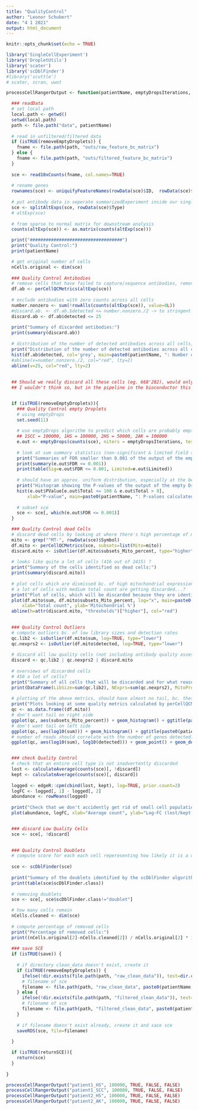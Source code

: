 ```yaml
---
title: "QualityControl"
author: "Leonor Schubert"
date: "4 1 2021"
output: html_document
---
```


```r
knitr::opts_chunk$set(echo = TRUE)
```


```r
library('SingleCellExperiment')
library('DropletUtils')
library('scater')
library('scDblFinder')
#library('scuttle')
# scater, scran, uwot

```


```r
processCellRangerOutput <- function(patientName, emptyDropsIterations, save, returnSCE, removeEmptyDroplets) {

  ### readData
  # set local path
  local.path <- getwd()
  setwd(local.path)
  path <- file.path("data", patientName)
  
  # read in unfiltered/filtered data
  if (isTRUE(removeEmptyDroplets)) {
    fname <- file.path(path, "outs/raw_feature_bc_matrix")
  } else {
    fname <- file.path(path, "outs/filtered_feature_bc_matrix")
  }
  
  sce <- read10xCounts(fname, col.names=TRUE)
  
  # rename genes
  rownames(sce) <- uniquifyFeatureNames(rowData(sce)$ID,  rowData(sce)$Symbol)
  
  # put antibody data in seperate summarizedExperiment inside our singleCellExperiment
  sce <- splitAltExps(sce, rowData(sce)$Type)
  # altExp(sce)
  
  # from sparse to normal matrix for downstream analysis
  counts(altExp(sce)) <- as.matrix(counts(altExp(sce)))

  print("###################################")
  print("Quality Control:")
  print(patientName)

  # get original number of cells
  nCells.original <- dim(sce)
  
  ### Quality Control Antibodies
  # remove cells that have failed to capture/sequence antibodies, remove cells that have unusually low numbers antibodies (less than or equal to half of the total number of tags)
  df.ab <- perCellQCMetrics(altExp(sce))
  
  # exclude antibodies with zero counts across all cells
  number.nonzero <- sum(!rowAlls(counts(altExp(sce)), value=0L))
  #discard.ab. <- df.ab.$detected <= number.nonzero./2 -> to stringent use 25 as a threshold
  discard.ab <- df.ab$detected <= 25
  
  print("Summary of discarded antibodies:")
  print(summary(discard.ab))
  
  # distribution of the number of detected antibodies across all cells, redline=threshold, below cells are discarded (looks like almost all?)
  print("Distribution of the number of detected antibodies across all cells (red line = threshold, below which cells would be discarded):")
  hist(df.ab$detected, col='grey', main=paste0(patientName, ": Number of detected antibodies across all cells"), xlab="Number of detected Antibody-tags")
  #abline(v=number.nonzero./2, col="red", lty=2)
  abline(v=25, col="red", lty=2)
  
  
  ## Should we really discard all these cells (eg. 668'282), would only keep eg. 68'998?
  ## I wouldn't think so, but in the pipeline in the bioconductor this is what would be done...


  if (isTRUE(removeEmptyDroplets)){
    ### Quality Control empty Droplets
    # using emptyDrops
    set.seed(11)
    
    # use emptyDrops algorithm to predict which cells are probably empty
    ## 1SCC = 100000, 1HS = 100000, 2HS = 50000, 2AK = 100000
    e.out <- emptyDrops(counts(sce), niters = emptyDropsIterations, test.ambient=TRUE, BPPARAM=MulticoreParam(4))
    
    # look at sum summary statistics (non-significant & limited field should be 0, otherwise ran emptyDrops again with higher niters)
    print("Summaries of FDR smaller than 0.001 of the output of the empty Droplets algorithm:")
    print(summary(e.out$FDR <= 0.001))
    print(table(Sig=e.out$FDR <= 0.001, Limited=e.out$Limited))
    
    # should have an approx. uniform distribution, especially at the beginning (if high peaks there, decrease lower in emptyDrops)
    print("Histogram showing the P-values of the output of the empty Droplets algorithm: ")
    hist(e.out$PValue[e.out$Total <= 100 & e.out$Total > 0],
        xlab="P-value", main=paste0(patientName, ": P-values calculated by emptyDroplets"), col="grey80")
    
    # subset sce
    sce <- sce[, which(e.out$FDR <= 0.001)]
  }  

  ### Quality Control dead Cells
  # discard dead cells by looking at where there's high percentage of mitochondrial RNA
  mito <- grep("^MT-", rowData(sce)$Symbol)
  df.mito <- perCellQCMetrics(sce, subsets=list(Mito=mito))
  discard.mito <- isOutlier(df.mito$subsets_Mito_percent, type="higher")
  
  # looks like quite a lot of cells (416 out of 2415) ?
  print("Summary of the cells identified as dead cells:")
  print(summary(discard.mito))
  
  # plot cells which are dismissed bc. of high mitochondrial expression, don't want to dismiss any in the upper right corner, which are high quality cells
  # a lot of cells with medium total count are getting discarded...?
  print("Plot of cells, which will be discarded because they are identified as dead cells:")
  plot(df.mito$sum, df.mito$subsets_Mito_percent, log="x", main=paste0(patientName, ": Percentage of Mitochondrial expression"),
      xlab="Total count", ylab='Mitochondrial %') 
  abline(h=attr(discard.mito, "thresholds")["higher"], col="red")
  

  ### Quality Control Outliers
  # compute outliers bc. of low library sizes and detection rates
  qc.lib2 <- isOutlier(df.mito$sum, log=TRUE, type="lower")
  qc.nexprs2 <- isOutlier(df.mito$detected, log=TRUE, type="lower")
  
  # discard all low quality cells (not including antibody quality assesment since otherwise almost all cells would be discarded)
  discard <- qc.lib2 | qc.nexprs2 | discard.mito
  
  # overviews of discarded cells
  # 450 a lot of cells?
  print("Summary of all cells that will be discarded and for what reasons:")
  print(DataFrame(LibSize=sum(qc.lib2), NExprs=sum(qc.nexprs2), MitoProp=sum(discard.mito), Total=sum(discard)))
  
  # plotting of the above metrics, should have almost no tail, bc. these are the outliers we want to get rid of
  print("Plots looking at some quality metrics calculated by perCellQCMetrics:")
  qc <- as.data.frame((df.mito))
  # don't want tail on right side
  ggplot(qc, aes(subsets_Mito_percent)) + geom_histogram() + ggtitle(paste0(patientName, ": Percentage of Mitochondrial gene expression")) 
  # don't want tail on left side
  ggplot(qc, aes(log10(sum))) + geom_histogram() + ggtitle(paste0(patientName, ": Log10 sum of counts")) 
  # number of reads should correlate with the number of genes detected??
  ggplot(qc, aes(log10(sum), log10(detected))) + geom_point() + geom_density2d() + ggtitle(paste0(patientName, ": Log10 sum of counts vs. log10 detected genes")) 


  ### check Quality Control
  # check that an entire cell type is not inadvertently discarded
  lost <- calculateAverage(counts(sce)[, !discard])
  kept <- calculateAverage(counts(sce)[, discard])
  
  logged <- edgeR::cpm(cbind(lost, kept), log=TRUE, prior.count=2)
  logFC <- logged[, 1] - logged[, 2]
  abundance <- rowMeans(logged)
  
  print("Check that we don't accidently get rid of small cell populations because of our cleaning of the data:")
  plot(abundance, logFC, xlab="Average count", ylab="Log-FC (lost/kept)", pch=16, main=paste0(patientName, ": Check Quality Control"))


  ### discard Low Quality Cells
  sce <- sce[, !discard]

  
  ### Quality Control Doublets
  # compute score for each each cell reperesenting how likely it is a doublet
  
  sce <- scDblFinder(sce)
  
  print("Summary of the doublets identified by the scDblFinder algorithm:")
  print(table(sce$scDblFinder.class))
  
  # removing doublets
  sce <- sce[, sce$scDblFinder.class!="doublet"]

  # how many cells remain
  nCells.cleaned <- dim(sce)
    
  # compute percentage of removed cells
  print("Percentage of removed cells:")
  print((nCells.original[2]-nCells.cleaned[2]) / nCells.original[2] * 100)
  
  ### save SCE
  if (isTRUE(save)) {
    
    # if directory clean_data doesn't exist, create it
    if (isTRUE(removeEmptyDroplets)) {
      ifelse(!dir.exists(file.path(path, "raw_clean_data")), test=dir.create(file.path(path, "raw_clean_data")), FALSE) 
      # filename of sce 
      filename <- file.path(path, "raw_clean_data", paste0(patientName,"_cleanData_sce.RDS"))
    } else {
      ifelse(!dir.exists(file.path(path, "filtered_clean_data")), test=dir.create(file.path(path, "filtered_clean_data")), FALSE)
      # filename of sce 
      filename <- file.path(path, "filtered_clean_data", paste0(patientName,"_cleanData_sce.RDS"))
    }
    
    # if filename doesn't exist already, create it and sace sce
    saveRDS(sce, file=filename)
    
  }

  if (isTRUE(returnSCE)){
    return(sce)
  }
  
}
```

```r
processCellRangerOutput("patient1_HS", 100000, TRUE, FALSE, FALSE)
processCellRangerOutput("patient1_SCC", 100000, TRUE, FALSE, FALSE)
processCellRangerOutput("patient2_HS", 100000, TRUE, FALSE, FALSE)
processCellRangerOutput("patient2_AK", 100000, TRUE, FALSE, FALSE)

```